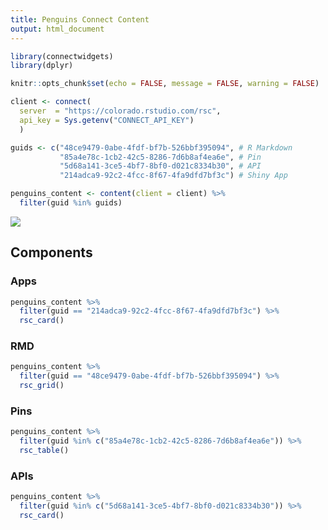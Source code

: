 ```yaml
---
title: Penguins Connect Content
output: html_document
---
```


```r
library(connectwidgets)
library(dplyr)

knitr::opts_chunk$set(echo = FALSE, message = FALSE, warning = FALSE)

client <- connect(
  server  = "https://colorado.rstudio.com/rsc",
  api_key = Sys.getenv("CONNECT_API_KEY")
  )

guids <- c("48ce9479-0abe-4fdf-bf7b-526bbf395094", # R Markdown
           "85a4e78c-1cb2-42c5-8286-7d6b8af4ea6e", # Pin
           "5d68a141-3ce5-4bf7-8bf0-d021c8334b30", # API
           "214adca9-92c2-4fcc-8f67-4fa9dfd7bf3c") # Shiny App

penguins_content <- content(client = client) %>% 
  filter(guid %in% guids)


```

![](https://allisonhorst.github.io/palmerpenguins/reference/figures/logo.png)

## Components

### Apps

```r
penguins_content %>% 
  filter(guid == "214adca9-92c2-4fcc-8f67-4fa9dfd7bf3c") %>% 
  rsc_card()
```

### RMD

```r
penguins_content %>%
  filter(guid == "48ce9479-0abe-4fdf-bf7b-526bbf395094") %>% 
  rsc_grid()
```

### Pins

```r
penguins_content %>% 
  filter(guid %in% c("85a4e78c-1cb2-42c5-8286-7d6b8af4ea6e")) %>% 
  rsc_table()
```

### APIs

```r
penguins_content %>% 
  filter(guid %in% c("5d68a141-3ce5-4bf7-8bf0-d021c8334b30")) %>% 
  rsc_card()
```